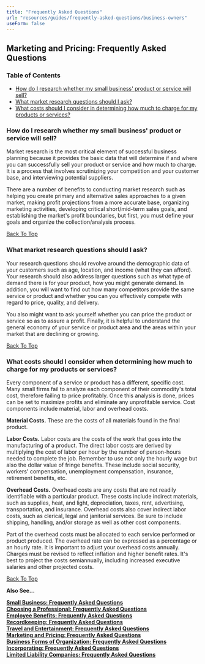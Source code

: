 ```yaml
---
title: "Frequently Asked Questions"
url: "resources/guides/frequently-asked-questions/business-owners"
useForm: false
---
```



Marketing and Pricing: Frequently Asked Questions
-------------------------------------------------

### Table of Contents

*   [How do I research whether my small business' product or service will sell?](#1)
*   [What market research questions should I ask?](#2)
*   [What costs should I consider in determining how much to charge for my products or services?](#3)

### How do I research whether my small business' product or service will sell?

Market research is the most critical element of successful business planning because it provides the basic data that will determine if and where you can successfully sell your product or service and how much to charge. It is a process that involves scrutinizing your competition and your customer base, and interviewing potential suppliers.

There are a number of benefits to conducting market research such as helping you create primary and alternative sales approaches to a given market, making profit projections from a more accurate base, organizing marketing activities, developing critical short/mid-term sales goals, and establishing the market's profit boundaries, but first, you must define your goals and organize the collection/analysis process.

[Back To Top](#top)

### What market research questions should I ask?

Your research questions should revolve around the demographic data of your customers such as age, location, and income (what they can afford). Your research should also address larger questions such as what type of demand there is for your product, how you might generate demand. In addition, you will want to find out how many competitors provide the same service or product and whether you can you effectively compete with regard to price, quality, and delivery.

You also might want to ask yourself whether you can price the product or service so as to assure a profit. Finally, it is helpful to understand the general economy of your service or product area and the areas within your market that are declining or growing.

[Back To Top](#top)

### What costs should I consider when determining how much to charge for my products or services?

Every component of a service or product has a different, specific cost. Many small firms fail to analyze each component of their commodity's total cost, therefore failing to price profitably. Once this analysis is done, prices can be set to maximize profits and eliminate any unprofitable service. Cost components include material, labor and overhead costs.

**Material Costs.** These are the costs of all materials found in the final product.

**Labor Costs.** Labor costs are the costs of the work that goes into the manufacturing of a product. The direct labor costs are derived by multiplying the cost of labor per hour by the number of person-hours needed to complete the job. Remember to use not only the hourly wage but also the dollar value of fringe benefits. These include social security, workers' compensation, unemployment compensation, insurance, retirement benefits, etc.

**Overhead Costs.** Overhead costs are any costs that are not readily identifiable with a particular product. These costs include indirect materials, such as supplies, heat, and light, depreciation, taxes, rent, advertising, transportation, and insurance. Overhead costs also cover indirect labor costs, such as clerical, legal and janitorial services. Be sure to include shipping, handling, and/or storage as well as other cost components.

Part of the overhead costs must be allocated to each service performed or product produced. The overhead rate can be expressed as a percentage or an hourly rate. It is important to adjust your overhead costs annually. Charges must be revised to reflect inflation and higher benefit rates. It's best to project the costs semiannually, including increased executive salaries and other projected costs.

[Back To Top](#top)

**Also See...**

[**Small Business: Frequently Asked Questions**](/resources/guides/frequently-asked-questions/small-business-faq)  
[**Choosing a Professional: Frequently Asked Questions**](/resources/guides/frequently-asked-questions/choosing-professional-faq)  
[**Employee Benefits: Frequently Asked Questions**](/resources/guides/frequently-asked-questions/employee-benefits-faq)  
[**Recordkeeping: Frequently Asked Questions**](/resources/guides/frequently-asked-questions/recordkeeping-faq)  
[**Travel and Entertainment: Frequently Asked Questions**](/resources/guides/frequently-asked-questions/travel-entertainment-faq)  
[**Marketing and Pricing: Frequently Asked Questions**](/resources/guides/frequently-asked-questions/marketing-pricing-faq)  
[**Business Forms of Organization: Frequently Asked Questions**](/resources/guides/frequently-asked-questions/business-forms-organization-faq)  
[**Incorporating: Frequently Asked Questions**](/resources/guides/frequently-asked-questions/incorporating-faq)  
[**Limited Liability Companies: Frequently Asked Questions**](/resources/guides/frequently-asked-questions/limited-liability-companies-faq)  
